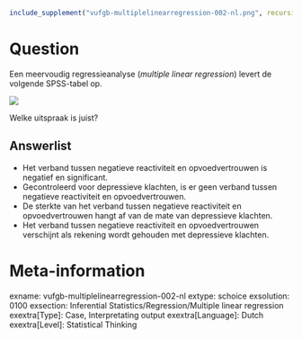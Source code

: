 ```{r, echo = FALSE, results = "hide"}
include_supplement("vufgb-multiplelinearregression-002-nl.png", recursive = TRUE)
```

Question
========
Een meervoudig regressieanalyse (*multiple linear regression*) levert de volgende SPSS-tabel op. 

![](vufgb-multiplelinearregression-002-nl.png)

Welke uitspraak is juist?

Answerlist
----------
* Het verband tussen negatieve reactiviteit en opvoedvertrouwen is negatief en significant.
* Gecontroleerd voor depressieve klachten, is er geen verband tussen negatieve reactiviteit en opvoedvertrouwen.
* De sterkte van het verband tussen negatieve reactiviteit en opvoedvertrouwen hangt af van de mate van depressieve klachten.
* Het verband tussen negatieve reactiviteit en opvoedvertrouwen verschijnt als rekening wordt gehouden met depressieve klachten.

Meta-information
================
exname: vufgb-multiplelinearregression-002-nl
extype: schoice
exsolution: 0100
exsection: Inferential Statistics/Regression/Multiple linear regression
exextra[Type]: Case, Interpretating output
exextra[Language]: Dutch
exextra[Level]: Statistical Thinking